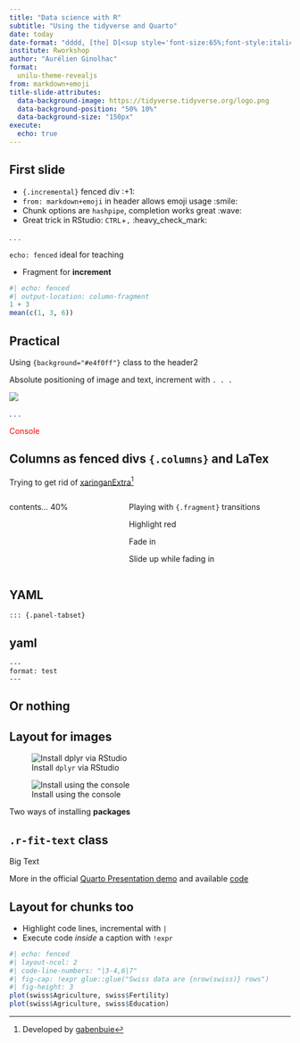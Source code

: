 ```yaml
---
title: "Data science with R"
subtitle: "Using the tidyverse and Quarto"
date: today
date-format: "dddd, [the] D[<sup style='font-size:65%;font-style:italic;'>th</sup>] [of] MMMM, YYYY"
institute: Rworkshop
author: "Aurélien Ginolhac"
format:
  unilu-theme-revealjs
from: markdown+emoji
title-slide-attributes: 
  data-background-image: https://tidyverse.tidyverse.org/logo.png
  data-background-position: "50% 10%"
  data-background-size: "150px"
execute: 
  echo: true
---
```



## First slide

::: {.incremental}
- `{.incremental}` fenced div :+1:
- `from: markdown+emoji` in header allows emoji usage :smile:
- Chunk options are `hashpipe`, completion works great :wave:
- Great trick in RStudio: `CTRL`+[`,`]{.huge} :heavy_check_mark:
:::

. . .

`echo: fenced` ideal for teaching

- Fragment for **increment**


```r
#| echo: fenced
#| output-location: column-fragment
1 + 3
mean(c(1, 3, 6))
```

## Practical {background="#e4f0ff"}

Using `{background="#e4f0ff"}` class to the header2

Absolute positioning of image and text, increment with `. . .`

::: {.absolute top="35%" left="15%"}
![](https://rworkshop.uni.lu/img/rstudio_blank.png)
:::

. . .

::: {.absolute bottom="10%" left="25%"}
::: {style="color: #FF0000"}
Console
:::
:::

## Columns as fenced divs `{.columns}` and LaTex {.smaller}


Trying to get rid of [xaringanExtra](https://pkg.garrickadenbuie.com/xaringanExtra/#/)^[Developed by [gabenbuie](https://github.com/gadenbuie)]

:::: {.columns}

::: {.column width="40%"}
contents... 40%
```{=tex}
\begin{gather*}
a_1=b_1+c_1\\
a_2=b_2+c_2-d_2+e_2
\end{gather*}
```

:::

::: {.column width="60%"}

Playing with ` {.fragment}` transitions

::: {.fragment .highlight-red}
Highlight red
:::

::: {.fragment .fade-in}
Fade in
:::

::: {.fragment .fade-up}
Slide up while fading in
:::

:::

::::

## YAML

`::: {.panel-tabset}`

::: {.panel-tabset}

## yaml
```
---
format: test
---
```
## Or nothing

:::


## Layout for images

::: {layout-ncol=2}

![Install `dplyr` via RStudio](https://i.imgur.com/hziKGjp.png){.center}

![Install using the console](https://i.imgur.com/RUzyzkw.png)

[Two ways of installing **packages**]{.center}

:::


## `.r-fit-text` class


::: {.r-fit-text}
Big Text
:::

More in the official [Quarto Presentation demo](https://quarto.org/docs/presentations/revealjs/demo/#/title-slide) and available [code](https://github.com/quarto-dev/quarto-web/blob/main/docs/presentations/revealjs/demo/index.qmd)


## Layout for chunks too

- Highlight code lines, incremental with `|`
- Execute code _inside_ a caption with `!expr`

```r
#| echo: fenced
#| layout-ncol: 2
#| code-line-numbers: "|3-4,6|7"
#| fig-cap: !expr glue::glue("Swiss data are {nrow(swiss)} rows")
#| fig-height: 3
plot(swiss$Agriculture, swiss$Fertility)
plot(swiss$Agriculture, swiss$Education)
```







